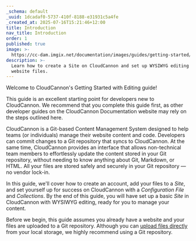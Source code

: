 ```yaml
---
_schema: default
_uuid: 1dcadaf0-5737-410f-8188-e31931c5a4fe
_created_at: 2025-07-16T15:21:46+12:00
title: Introduction
nav_title: Introduction
order: 1
published: true
image: >-
  https://cc-dam.imgix.net/documentation/images/guides/getting-started/guide-thumbnails/CloudCannon-Getting-Started-Thumbnail-Universal.png
description: >-
  Learn how to create a Site on CloudCannon and set up WYSIWYG editing for your
  website files.
---
```

Welcome to CloudCannon's Getting Started with Editing guide!

This guide is an excellent starting point for developers new to CloudCannon. We recommend that you complete this guide first, as other developer guides on the CloudCannon Documentation website may rely on the steps outlined here.

CloudCannon is a Git-based Content Management System designed to help teams (or individuals) manage their website content and code. Developers can commit changes to a Git repository that syncs to CloudCannon. At the same time, CloudCannon provides an interface that allows non-technical team members to effortlessly update the content stored in your Git repository, without needing to know anything about Git, Markdown, or HTML. All your files are stored safely and securely in your Git repository — no vendor lock-in.

In this guide, we'll cover how to create an account, add your files to a *Site*, and set yourself up for success on CloudCannon with a *Configuration File* and *Collections*. By the end of this guide, you will have set up a basic *Site* in CloudCannon with WYSIWYG editing, ready for you to manage your content.

Before we begin, this guide assumes you already have a website and your files are uploaded to a Git repository. Although you can <a href="https://cloudcannon.com/documentation/articles/create-a-site-with-direct-upload/" target="_blank" rel="noopener">upload files directly</a> from your local storage, we highly recommend using a Git repository.
